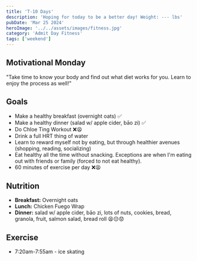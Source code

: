 ```yaml
---
title: 'T-10 Days'
description: 'Hoping for today to be a better day! Weight: --- lbs'
pubDate: 'Mar 25 2024'
heroImage: '../../assets/images/fitness.jpg'
category: 'Admit Day Fitness'
tags: ['weekend']
---
```


## Motivational Monday

"Take time to know your body and find out what diet works for you. Learn to enjoy the process as well!"

## Goals

- Make a healthy breakfast (overnight oats) ✅
- Make a healthy dinner (salad w/ apple cider, bāo zi) ✅
- Do Chloe Ting Workout ❌😫
- Drink a full HRT thing of water
- Learn to reward myself not by eating, but through healthier avenues (shopping, reading, socializing)
- Eat healthy all the time without snacking. Exceptions are when I'm eating out with friends or family (forced to not eat healthy).
- 60 minutes of exercise per day ❌😫

## Nutrition

- **Breakfast:** Overnight oats
- **Lunch:** Chicken Fuego Wrap
- **Dinner:** salad w/ apple cider, bāo zi, lots of nuts, cookies, bread, granola, fruit, salmon salad, bread roll 😫😔😟

## Exercise

- 7:20am-7:55am - ice skating
